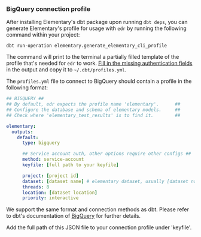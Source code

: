 ### BigQuery connection profile

After installing Elementary's dbt package upon running `dbt deps`,
you can generate Elementary's profile for usage with `edr` by running the following command within your project:

```shell
dbt run-operation elementary.generate_elementary_cli_profile
```

The command will print to the terminal a partially filled template of the profile that's needed for `edr` to work.
[Fill in the missing authentication fields](https://docs.getdbt.com/reference/warehouse-setups/bigquery-setup#authentication-methods)
in the output and copy it to `~/.dbt/profiles.yml`.

The `profiles.yml` file to connect to BigQuery should contain a profile in the following format:

```yml BigQuery
## BIGQUERY ##
## By default, edr expects the profile name 'elementary'.      ##
## Configure the database and schema of elementary models.     ##
## Check where 'elementary_test_results' is to find it.        ##

elementary:
  outputs:
    default:
      type: bigquery

      ## Service account auth, other options require other configs ##
      method: service-account
      keyfile: [full path to your keyfile]

      project: [project id]
      dataset: [dataset name] # elementary dataset, usually [dataset name]_elementary
      threads: 8
      location: [dataset location]
      priority: interactive
```

We support the same format and connection methods as dbt. Please refer to dbt's documentation
of [BigQuery](https://docs.getdbt.com/reference/warehouse-setups/bigquery-setup) for further details.

<Snippet file="dwh/bigquery/create_service_account.mdx" />

Add the full path of this JSON file to your connection profile under 'keyfile'.